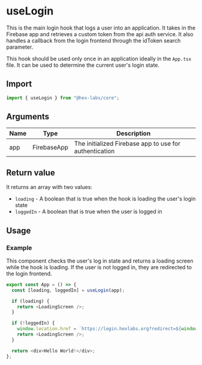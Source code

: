 <Meta title="Shared/useLogin" />

# useLogin

This is the main login hook that logs a user into an application. It takes
in the Firebase app and retrieves a custom token from the api auth service. It
also handles a callback from the login frontend through the idToken search
parameter.

This hook should be used only once in an application ideally in the `App.tsx` file.
It can be used to determine the current user's login state.

## Import

```typescript
import { useLogin } from "@hex-labs/core";
```

## Arguments

| Name | Type        | Description                                            |
| ---- | ----------- | ------------------------------------------------------ |
| app  | FirebaseApp | The initialized Firebase app to use for authentication |

## Return value

It returns an array with two values:

- `loading` - A boolean that is true when the hook is loading the user's login state
- `loggedIn` - A boolean that is true when the user is logged in

## Usage

### Example

This component checks the user's log in state and returns a loading screen while
the hook is loading. If the user is not logged in, they are redirected to the login
frontend.

```typescript
export const App = () => {
  const [loading, loggedIn] = useLogin(app);

  if (loading) {
    return <LoadingScreen />;
  }

  if (!loggedIn) {
    window.location.href = `https://login.hexlabs.org?redirect=${window.location.href}`;
    return <LoadingScreen />;
  }

  return <div>Hello World!</div>;
};
```
